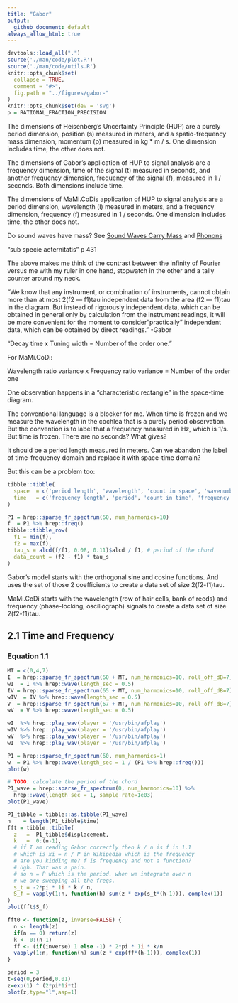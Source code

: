 ```yaml
---
title: "Gabor"
output:
  github_document: default
always_allow_html: true
---
```

```r
devtools::load_all(".")
source('./man/code/plot.R')
source('./man/code/utils.R')
knitr::opts_chunk$set(
  collapse = TRUE,
  comment = "#>",
  fig.path = "../figures/gabor-"
)
knitr::opts_chunk$set(dev = 'svg')
p = RATIONAL_FRACTION_PRECISION
```

The dimensions of Heisenberg's Uncertainty Principle (HUP) are a purely period 
dimension, position (s) measured in meters, and a spatio-frequency mass dimension, 
momentum (p) measured in kg * m / s. One dimension includes time, the other does
not.\

The dimensions of Gabor's application of HUP to signal analysis are a frequency 
dimension, time of the signal (t) measured in seconds, and another frequency 
dimension, frequency of the signal (f), measured in 1 / seconds. Both dimensions 
include time.\

The dimensions of MaMi.CoDis application of HUP to signal analysis are a  
period dimension, wavelength (l) measured in meters, and a frequency 
dimension, frequency (f) measured in 1 / seconds.  One dimension includes time, 
the other does not.\

Do sound waves have mass? See [Sound Waves Carry Mass](https://physics.aps.org/articles/v12/23) and [Phonons](https://en.wikipedia.org/wiki/Phonon)\

"sub specie aeternitatis" p 431\

The above makes me think of the contrast between the infinity of Fourier versus 
me with my ruler in one hand, stopwatch in the other and a tally counter around
my neck.\

"We know that any instrument, or combination of instruments, cannot obtain more 
than at most 2(f2 — f1)tau independent data from the area (f2 — f1)tau in the 
diagram. But instead of rigorously independent data, which can be obtained in 
general only by calculation from the instrument readings, it will be more 
convenient for the moment to consider "practically" independent data, which can 
be obtained by direct readings." -Gabor\


"Decay time x Tuning width = Number of the order one."\

For MaMi.CoDi:\

Wavelength ratio variance x Frequency ratio variance  = Number of the order one\

One observation happens in a "characteristic rectangle" in the space-time diagram.

The conventional language is a blocker for me. When time is frozen and we measure
the wavelength in the cochlea that is a purely period observation. But the convention
is to label that a frequency measured in Hz, which is 1/s. But time is frozen. There
are no seconds? What gives?\

It should be a period length measured in meters. Can we abandon the label of 
time-frequency domain and replace it with space-time domain?\

But this can be a problem too:\
```r
tibble::tibble(
  space  = c('period length', 'wavelength', 'count in space', 'wavenumber'),
  time   = c('frequency length', 'period', 'count in time', 'frequency')
)
```


```r
P1 = hrep::sparse_fr_spectrum(60, num_harmonics=10)
f  = P1 %>% hrep::freq()
tibble::tibble_row(
  f1 = min(f),
  f2 = max(f),
  tau_s = alcd(f/f1, 0.08, 0.11)$alcd / f1, # period of the chord
  data_count = (f2 - f1) * tau_s
)
```
Gabor's model starts with the orthogonal sine and cosine functions. And uses
the set of those 2 coefficients to create a data set of size 2(f2-f1)tau.\

MaMi.CoDi starts with the wavelength (row of hair cells, bank of reeds)
and frequency (phase-locking, oscillograph) signals to create a data set of 
size 2(f2-f1)tau.

## 2.1 Time and Frequency

### Equation 1.1

```r
MT = c(0,4,7)
I  = hrep::sparse_fr_spectrum(60 + MT, num_harmonics=10, roll_off_dB=7)
wI  = I %>% hrep::wave(length_sec = 0.5)
IV = hrep::sparse_fr_spectrum(65 + MT, num_harmonics=10, roll_off_dB=7)
wIV  = IV %>% hrep::wave(length_sec = 0.5)
V  = hrep::sparse_fr_spectrum(67 + MT, num_harmonics=10, roll_off_dB=7)
wV  = V %>% hrep::wave(length_sec = 0.5)

wI  %>% hrep::play_wav(player = '/usr/bin/afplay')
wIV %>% hrep::play_wav(player = '/usr/bin/afplay')
wV  %>% hrep::play_wav(player = '/usr/bin/afplay')
wI  %>% hrep::play_wav(player = '/usr/bin/afplay')

P1 = hrep::sparse_fr_spectrum(60, num_harmonics=1)
w  = P1 %>% hrep::wave(length_sec = 1 / (P1 %>% hrep::freq()))
plot(w)
```


```r
# TODO: calculate the period of the chord
P1_wave = hrep::sparse_fr_spectrum(0, num_harmonics=10) %>% 
  hrep::wave(length_sec = 1, sample_rate=1e03)
plot(P1_wave)
```
```r
P1_tibble = tibble::as.tibble(P1_wave)
n    = length(P1_tibble$time)
fft = tibble::tibble(
  z   =  P1_tibble$displacement,
  k   =  0:(n-1),
  # if I am reading Gabor correctly then k / n is f in 1.1
  # which is xi = n / P in Wikipedia which is the frequency
  # are you kidding me? f is frequency and not a function?
  # Ugh. That was a pain.
  # so n = P which is the period. when we integrate over n
  # we are sweeping all the freqs.
  s_t = -2*pi * 1i * k / n, 
  S_f = vapply(1:n, function(h) sum(z * exp(s_t*(h-1))), complex(1))
)
plot(fft$S_f)
```

```r
fft0 <- function(z, inverse=FALSE) {
  n <- length(z)
  if(n == 0) return(z)
  k <- 0:(n-1)
  ff <- (if(inverse) 1 else -1) * 2*pi * 1i * k/n
  vapply(1:n, function(h) sum(z * exp(ff*(h-1))), complex(1))
}
```

```r
period = 3
t=seq(0,period,0.01)
z=exp(1) ^ (2*pi*1i*t)
plot(z,type="l",asp=1)
```



